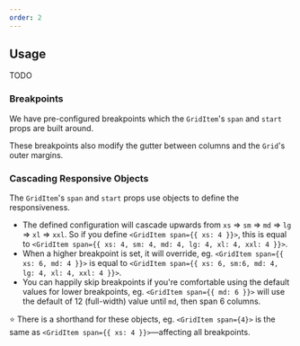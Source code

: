 ```yaml
---
order: 2
---
```



## Usage

TODO

### Breakpoints

We have pre-configured breakpoints which the `GridItem`'s `span` and `start` props are built around.

These breakpoints also modify the gutter between columns and the `Grid`'s outer margins.

<BreakpointsTable />

### Cascading Responsive Objects

The `GridItem`'s `span` and `start` props use objects to define the responsiveness.

 - The defined configuration will cascade upwards from `xs` => `sm` => `md` => `lg` => `xl` => `xxl`.  So if you define `<GridItem span={{ xs: 4 }}>`, this is equal to `<GridItem span={{ xs: 4, sm: 4, md: 4, lg: 4, xl: 4, xxl: 4 }}>`.
 - When a higher breakpoint is set, it will override, eg. `<GridItem span={{ xs: 6, md: 4 }}>` is equal to `<GridItem span={{ xs: 6, sm:6, md: 4, lg: 4, xl: 4, xxl: 4 }}>`.
 - You can happily skip breakpoints if you're comfortable using the default values for lower breakpoints, eg. `<GridItem span={{ md: 6 }}>` will use the default of 12 (full-width) value until `md`, then span 6 columns.

⭐️ There is a shorthand for these objects, eg. `<GridItem span={4}>` is the same as `<GridItem span={{ xs: 4 }}>`—affecting all breakpoints.
